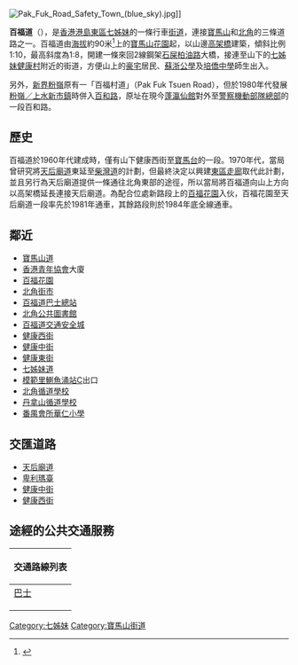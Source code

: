 {{Infobox Hong Kong Road
|   中文街道名稱    =  百福道
|   英文街道名稱    =  Pak Fuk Road
|   圖片        =  File:Pak Fuk Road (blue sky).jpg
|   圖片說明    =  百福道北部山下一段
|   路段總長度  =  1.05
|   車速限制    =  
|   行車線數量  =  雙線雙程
|   所在地區    =  [[東區_(香港)|東區]][[北角|北角]]
|   起點        =  [[七姊妹_(香港)|七姊妹]][[健康西街|健康西街]]
|   終點        =  [[寶馬山|寶馬山]][[天后廟道|天后廟道]]近[[寶馬山道|寶馬山道]]
|   通車日期    =  健康西街至寶馬台（約1960年代）<br>寶馬台至百福花園（1984年）<br>百福花園至天后廟道（1981年）
}}
[[File:Pak_Fuk_Road_Safety_Town_(blue_sky).jpg|thumb]]]]

'''百福道'''（{{lang-en|Pak Fuk Road}}），是[[香港|香港]][[香港島|港島]][[香港東區|東區]][[七姊妹_(香港)|七姊妹]]的一條行車[[街道|街道]]，連接[[寶馬山|寶馬山]]和[[北角|北角]]的三條道路之一。百福道由[[海拔|海拔]]約90米<ref>{{Cite web|title=香港地圖地理資訊|url=https://www.map.gov.hk/gm/|access-date=2021-10-12|publisher=香港政府|language=中文|archive-date=2021-11-26|archive-url=https://web.archive.org/web/20211126211923/http://www.map.gov.hk/gm/|dead-url=no}}</ref>上的[[寶馬山花園|寶馬山花園]]起，以山邊[[高架橋|高架橋]]建築，傾斜比例1:10，最高斜度為1:8，開建一條來回2線鋼架[[石屎|石屎]][[柏油路|柏油路]]大橋，接連至山下的[[七姊妹_(香港)|七姊妹]][[健康村|健康村]]附近的街道，方便山上的[[豪宅|豪宅]]居民、[[蘇浙公學|蘇浙公學]]及[[培僑中學|培僑中學]]師生出入。

另外，[[新界|新界]][[粉嶺|粉嶺]]原有一「百福村道」（Pak Fuk Tsuen Road），但於1980年代發展[[粉嶺／上水新市鎮|粉嶺／上水新市鎮]]時併入[[百和路|百和路]]，原址在現今[[蓬瀛仙館|蓬瀛仙館]]對外至[[警察機動部隊#總部|警察機動部隊總部]]的一段百和路。

==歷史==
百福道於1960年代建成時，僅有山下健康西街至[[寶馬台|寶馬台]]的一段。1970年代，當局曾研究將[[天后廟道|天后廟道]]東延至[[柴灣道|柴灣道]]的計劃，但最終決定以興建[[東區走廊|東區走廊]]取代此計劃，並且另行為天后廟道提供一條通往北角東部的途徑，所以當局將百福道向山上方向以高架橋延長連接天后廟道。為配合位處新路段上的[[百福花園|百福花園]]入伙，百福花園至天后廟道一段率先於1981年通車，其餘路段則於1984年底全線通車。

==鄰近==
* [[寶馬山道|寶馬山道]]
* [[香港青年協會|香港青年協會]]大廈
* [[百福花園|百福花園]]
* [[北角街市|北角街市]]
* [[百福道巴士總站|百福道巴士總站]]
* [[北角公共圖書館|北角公共圖書館]]
* [[百福道交通安全城|百福道交通安全城]]
* [[健康西街|健康西街]]
* [[健康中街|健康中街]]
* [[健康東街|健康東街]]
* [[七姊妹道|七姊妹道]]
* [[模範里|模範里]][[鰂魚涌站|鰂魚涌站]]C出口
* [[北角循道學校|北角循道學校]]
* [[丹拿山循道學校|丹拿山循道學校]]
* [[番禺會所華仁小學|番禺會所華仁小學]]
==交匯道路==
*[[天后廟道|天后廟道]]
*[[卑利瑪臺|卑利瑪臺]]
*[[健康中街|健康中街]]
*[[健康西街|健康西街]]
==途經的公共交通服務==
{| class="mw-collapsible mw-collapsed wikitable" style="background:white; margin: 0 auto; width: auto;"  
! 交通路線列表
|-
|
;[[香港巴士|巴士]]
{{港島巴士簡單列表|18|18P|85|81A|85A}}
{{過海隧道巴士簡單列表|112}}
|}

{{commonscat|Pak Fuk Road}}

[[Category:七姊妹|Category:七姊妹]]
[[Category:寶馬山街道|Category:寶馬山街道]]